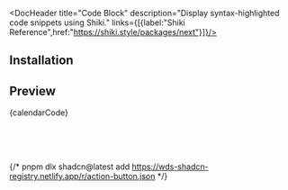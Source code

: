 



<DocHeader title="Code Block" description="Display syntax-highlighted code snippets using Shiki." links={[{label:"Shiki Reference",href:"https://shiki.style/packages/next"}]}/>


## Installation

<CommandBlock
          title="Install Component"
          command="pnpm dlx shadcn@latest add https://shadcn-collections.vercel.app/r/Codeblock.json"
        />

## Preview
<NewCodeBlock lang='tsx'>{calendarCode}</NewCodeBlock>

<br/>
<br/>
<br/>


{/* pnpm dlx shadcn@latest add https://wds-shadcn-registry.netlify.app/r/action-button.json */}
